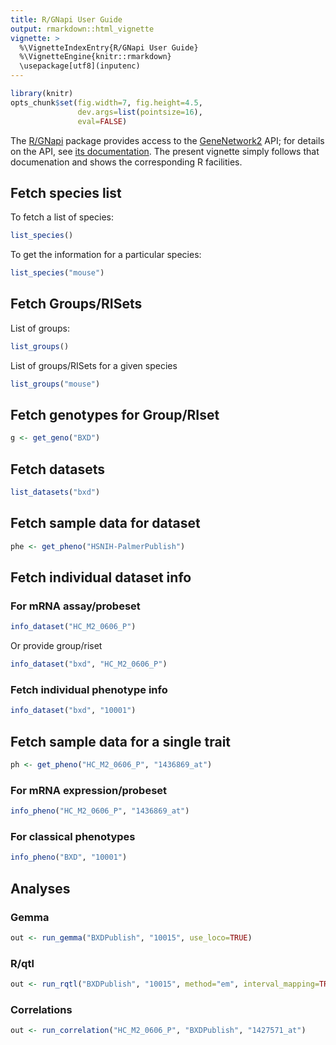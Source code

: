 ```yaml
---
title: R/GNapi User Guide
output: rmarkdown::html_vignette
vignette: >
  %\VignetteIndexEntry{R/GNapi User Guide}
  %\VignetteEngine{knitr::rmarkdown}
  \usepackage[utf8](inputenc)
---
```


```r
library(knitr)
opts_chunk$set(fig.width=7, fig.height=4.5,
               dev.args=list(pointsize=16),
               eval=FALSE)
```

The [R/GNapi](https://github.com/kbroman/GNapi) package provides
access to the [GeneNetwork2](http://gn2.genenetwork.org) API; for
details on the API, see [its
documentation](https://github.com/zsloan/genenetwork2/blob/master/api_readme.md).
The present vignette simply follows that documenation and shows the
corresponding R facilities.

## Fetch species list

To fetch a list of species:

```r
list_species()
```

To get the information for a particular species:

```r
list_species("mouse")
```

## Fetch Groups/RISets

List of groups:

```r
list_groups()
```

List of groups/RISets for a given species

```r
list_groups("mouse")
```

## Fetch genotypes for Group/RIset

```r
g <- get_geno("BXD")
```

## Fetch datasets

```r
list_datasets("bxd")
```

## Fetch sample data for dataset

```r
phe <- get_pheno("HSNIH-PalmerPublish")
```

## Fetch individual dataset info

### For mRNA assay/probeset

```r
info_dataset("HC_M2_0606_P")
```

Or provide group/riset

```r
info_dataset("bxd", "HC_M2_0606_P")
```

### Fetch individual phenotype info

```r
info_dataset("bxd", "10001")
```

## Fetch sample data for a single trait

```r
ph <- get_pheno("HC_M2_0606_P", "1436869_at")
```

### For mRNA expression/probeset

```r
info_pheno("HC_M2_0606_P", "1436869_at")
```

### For classical phenotypes

```r
info_pheno("BXD", "10001")
```

## Analyses

### Gemma

```r
out <- run_gemma("BXDPublish", "10015", use_loco=TRUE)
```

### R/qtl

```r
out <- run_rqtl("BXDPublish", "10015", method="em", interval_mapping=TRUE)
```

### Correlations

```r
out <- run_correlation("HC_M2_0606_P", "BXDPublish", "1427571_at")
```
